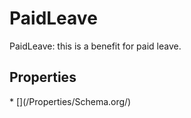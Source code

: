 
# PaidLeave

PaidLeave: this is a benefit for paid leave.

## Properties

<Grid>
* [](/Properties/Schema.org/)

</Grid>

